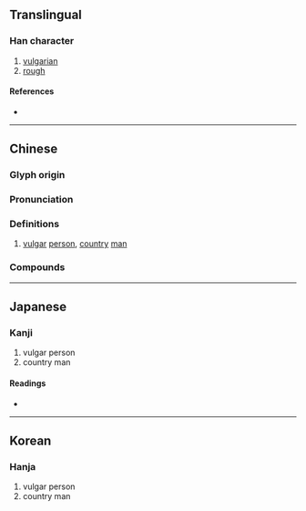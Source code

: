 {{also|伧}}
{{character info}}
==Translingual==

===Han character===
{{Han char|rn=9|rad=人|as=10|sn=12|four=28267|canj=OOIR|ids=⿰亻倉}}

# [[vulgarian]]
# [[rough]]

====References====
* {{Han ref|kx=0113.180|dkj=00964|dj=0241.080|hdz=10204.020|uh=5096|ud=20630|bh=B3C9|bd=46025}}

----

==Chinese==
{{zh-forms|s=伧}}

===Glyph origin===
{{Han etym}}

===Pronunciation===
{{zh-pron
|m=cāng,chéng,chen,2nb=variant
|m_note=chen - only used in {{zh-l|寒傖}} (Mainland standard)
|c=caang4,cong1
|mc=y
|oc=y
|ma=
|cat=n
}}

===Definitions===
{{zh-hanzi}}

# [[vulgar]] [[person]], [[country]] [[man]]

===Compounds===
{{zh-der|傖儜|傖夫俗人|寒傖相|傖俗|傖父|寒傖|老傖|荒傖}}

----

==Japanese==

===Kanji===
{{ja-kanji|grade=|rs=人10}}

# vulgar person
# country man

====Readings====
* {{ja-readings|on=そう, しょう|kun=いや-し.い, いやし.いもの, いなかもの}}

----

==Korean==

===Hanja===
{{ko-hanja|hangeul=[[창]]|rv=chang|mr=ch'ang}}

# vulgar person
# country man
